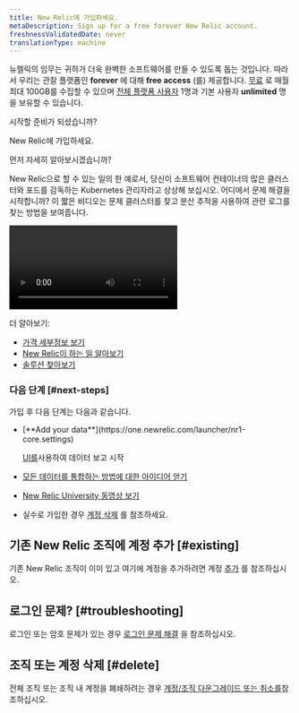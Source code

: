 ```yaml
---
title: New Relic에 가입하세요.
metaDescription: Sign up for a free forever New Relic account.
freshnessValidatedDate: never
translationType: machine
---
```


뉴렐릭의 임무는 귀하가 더욱 완벽한 소프트웨어를 만들 수 있도록 돕는 것입니다. 따라서 우리는 관찰 플랫폼인 <DNT>**forever**</DNT> 에 대해 <DNT>**free access**</DNT> (를) 제공합니다. [무료](/docs/accounts/accounts-billing/new-relic-one-pricing-billing/new-relic-one-pricing-billing/#free) 로 매월 최대 100GB를 수집할 수 있으며 [전체 플랫폼 사용자](/docs/accounts/accounts-billing/new-relic-one-user-management/user-type) 1명과 기본 사용자 <DNT>**unlimited**</DNT> 명을 보유할 수 있습니다.

시작할 준비가 되셨습니까?

<ButtonGroup>
  <ButtonLink
    role="button"
    to="https://newrelic.com/signup"
    variant="primary"
  >
    New Relic에 가입하세요.
  </ButtonLink>
</ButtonGroup>

먼저 자세히 알아보시겠습니까?

New Relic으로 할 수 있는 일의 한 예로서, 당신이 소프트웨어 컨테이너의 많은 클러스터와 포드를 감독하는 Kubernetes 관리자라고 상상해 보십시오. 어디에서 문제 해결을 시작합니까? 이 짧은 비디오는 문제 클러스터를 찾고 분산 추적을 사용하여 관련 로그를 찾는 방법을 보여줍니다.

<Video
  type="wistia"
  id="hytv3kad74"
/>

더 알아보기:

* [가격 세부정보 보기](https://newrelic.com/pricing)
* [New Relic이 하는 일 알아보기](/docs/using-new-relic/welcome-new-relic/get-started/introduction-new-relic#get-started-now)
* [솔루션 찾아보기](https://newrelic.com/instant-observability/)

### 다음 단계 [#next-steps]

가입 후 다음 단계는 다음과 같습니다.

* <DNT>
    [**Add your data**](https://one.newrelic.com/launcher/nr1-core.settings)
  </DNT>

  [UI를](https://one.newrelic.com/launcher/nr1-core.settings)사용하여 데이터 보고 시작

* [모든 데이터를 통합하는 방법에 대한 아이디어 얻기](/docs/using-new-relic/welcome-new-relic/get-started/introduction-new-relic/#bring-your-data)

* [New Relic University 동영상 보기](https://learn.newrelic.com/)

* 실수로 가입한 경우 [계정 삭제](/docs/accounts/accounts-billing/account-setup/downgradecancel-account/#cancel-unused-org) 를 참조하세요.

## 기존 New Relic 조직에 계정 추가 [#existing]

기존 New Relic 조직이 이미 있고 여기에 계정을 추가하려면 계정 [추가](/docs/accounts/accounts-billing/account-structure/add-accounts) 를 참조하십시오.

## 로그인 문제? [#troubleshooting]

로그인 또는 암호 문제가 있는 경우 [로그인 문제 해결](/docs/accounts/install-new-relic/account-setup/troubleshoot-password-email-address-login-problems) 을 참조하십시오.

## 조직 또는 계정 삭제 [#delete]

전체 조직 또는 조직 내 계정을 폐쇄하려는 경우 [계정/조직 다운그레이드 또는 취소를](/docs/accounts/accounts-billing/account-setup/downgradecancel-account/)참조하십시오.
